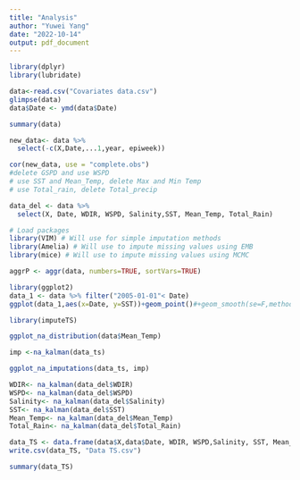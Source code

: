 ```yaml
---
title: "Analysis"
author: "Yuwei Yang"
date: "2022-10-14"
output: pdf_document
---
```


```r
library(dplyr)
library(lubridate)
```

```r
data<-read.csv("Covariates data.csv")
glimpse(data)
data$Date <- ymd(data$Date)
```

```r
summary(data)

new_data<- data %>%
  select(-c(X,Date,...1,year, epiweek))

```
```r
cor(new_data, use = "complete.obs")
#delete GSPD and use WSPD
# use SST and Mean_Temp, delete Max and Min Temp
# use Total_rain, delete Total_precip

data_del <- data %>%
  select(X, Date, WDIR, WSPD, Salinity,SST, Mean_Temp, Total_Rain)
```

```r
# Load packages
library(VIM) # Will use for simple imputation methods
library(Amelia) # Will use to impute missing values using EMB
library(mice) # Will use to impute missing values using MCMC
```

```r
aggrP <- aggr(data, numbers=TRUE, sortVars=TRUE)

```

```r
library(ggplot2)
data_1 <- data %>% filter("2005-01-01"< Date)
ggplot(data_1,aes(x=Date, y=SST))+geom_point()#+geom_smooth(se=F,method="loess", formula=y~x)
```
```r
library(imputeTS)
```

```r
ggplot_na_distribution(data$Mean_Temp)
```

```r
imp <-na_kalman(data_ts) 

ggplot_na_imputations(data_ts, imp)
```


```r
WDIR<- na_kalman(data_del$WDIR)
WSPD<- na_kalman(data_del$WSPD)
Salinity<- na_kalman(data_del$Salinity)
SST<- na_kalman(data_del$SST)
Mean_Temp<- na_kalman(data_del$Mean_Temp)
Total_Rain<- na_kalman(data_del$Total_Rain)
```

```r
data_TS <- data.frame(data$X,data$Date, WDIR, WSPD,Salinity, SST, Mean_Temp, Total_Rain)
write.csv(data_TS, "Data TS.csv")
```



```r
summary(data_TS)
```

